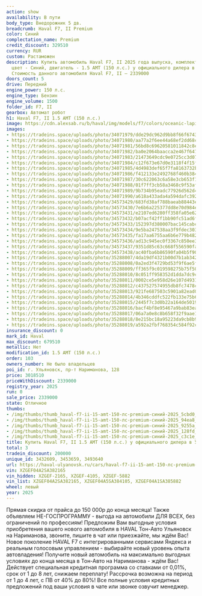 ```yaml
---
action: show
availability: В пути
body_type: Внедорожник 5 дв.
breadcrumb: Haval F7, II Premium
color: Синий
complectation_name: Premium
credit_discount: 329510
currency: RUR
custom: Растаможен
description: Купить автомобиль Haval F7, II 2025 года выпуска, комплектация Premium,
  цвет - Синий, двигатель - 1.5 AMT (150 л.с.) у официального дилера в г. Ульяновск.
  Стоимость данного автомобиля Haval F7, II – 2339000
doors_count: 5
drive: Передний
engine_power: 150 л.с.
engine_type: Бензин
engine_volume: 1500
folder_id: F7, II
gearbox: Автомат робот
h1: Haval F7, II 1.5 AMT (150 л.с.)
image: https://cdn.alexsab.ru/b/haval/img/models/f7/colors/oceanic-lapis-lazuli.webp
images:
- https://tradeins.space/uploads/photo/34071979/dde29dc962d9bb8f66f674388835cbd0.JPG
- https://tradeins.space/uploads/photo/34071980/aa77a2f6ee44a68ef2dd68c9e2394ea8.JPG
- https://tradeins.space/uploads/photo/34071981/56bd8c69620581011842c8e10599255a.JPG
- https://tradeins.space/uploads/photo/34071982/ba0e2064baacca2e467f6475367128fd.JPG
- https://tradeins.space/uploads/photo/34071983/21473649cdc9e0725cc3d076e1cc3c1e.JPG
- https://tradeins.space/uploads/photo/34071984/c12f673e67d0e3118f4f15fdd4c3eb7c.JPG
- https://tradeins.space/uploads/photo/34071985/4d4983def65f7fa8163732b7e33020c9.JPG
- https://tradeins.space/uploads/photo/34071986/f412133e2492768f460b3846602ec3e9.JPG
- https://tradeins.space/uploads/photo/34071987/30c622063c6a58e3cb653f1bb3497bdc.JPG
- https://tradeins.space/uploads/photo/34071988/01f7ff3cb58a3468c9f53af71396cfc5.JPG
- https://tradeins.space/uploads/photo/34071989/9b734b95eadc77926d562d476a1799bd.JPG
- https://tradeins.space/uploads/photo/34071990/a618a433ada4a594dafc3920280d4b83.JPG
- https://tradeins.space/uploads/photo/34573429/683fd38af788baeab88443ee79f1948f.png
- https://tradeins.space/uploads/photo/34573430/7e6b6a225377dd8e70d984e976bf415b.JPG
- https://tradeins.space/uploads/photo/34573431/e2107ed6280ff358fa05e62632707b4c.JPG
- https://tradeins.space/uploads/photo/34573432/b07acf42ff1bb90fc51ad6f8bae193a1.JPG
- https://tradeins.space/uploads/photo/34573433/152397d380007bac145cabc49affa9a8.JPG
- https://tradeins.space/uploads/photo/34573434/9e5ba247538aa3f9fdec303e32ee7ff6.JPG
- https://tradeins.space/uploads/photo/34573435/fa17aa6755aa6b6e779b482ddc3ff2a3.JPG
- https://tradeins.space/uploads/photo/34573436/ad13c945ec0f3367c850ee30b1103467.JPG
- https://tradeins.space/uploads/photo/34573437/9351d85c63c668f556590fa5b34dda40.jpg
- https://tradeins.space/uploads/photo/34573438/ac40fba6b86590fa04b5f901a87020ae.jpg
- https://tradeins.space/uploads/photo/35288007/4da19df4321b00d7b1ab342a088557ca.png
- https://tradeins.space/uploads/photo/35288008/0a2ed3f4729bd53f9f6ae5f775e44002.JPG
- https://tradeins.space/uploads/photo/35288009/ff365f9c019598275b75f50cc14b0679.JPG
- https://tradeins.space/uploads/photo/35288010/8c051ff958352d1dda7dc9c1ccfbb477.JPG
- https://tradeins.space/uploads/photo/35288011/0002ce5e958d26e107d493152f307787.JPG
- https://tradeins.space/uploads/photo/35288012/c437527574955db8fc7478c552e94d7a.JPG
- https://tradeins.space/uploads/photo/35288013/921fe687503c5901a82ead05884db7cb.JPG
- https://tradeins.space/uploads/photo/35288014/4b346cddfc522fb133e75b635e5fd5dc.JPG
- https://tradeins.space/uploads/photo/35288015/2445f7c3d0b22a164de5019ce3e99482.JPG
- https://tradeins.space/uploads/photo/35288016/bacf4bf8e95467a9bab83ea3d74de3a3.JPG
- https://tradeins.space/uploads/photo/35288017/06a7a0e8c8b658f32f9aae19b97b4b57.JPG
- https://tradeins.space/uploads/photo/35288018/8e215bc18a95223da9cb8b913f8bbc38.JPG
- https://tradeins.space/uploads/photo/35288019/a592a2fbf768354c584f92cd4cacc63b.JPG
insurance_discount: 0
mark_id: Haval
max_discount: 679510
metallic: Нет
modification_id: 1.5 AMT (150 л.с.)
order: 103
owners_number: Не было владельцев
poi_id: г. Ульяновск, пр-т Нариманова, 128
price: 3018510
priceWithDiscount: 2339000
registry_year: 2025
run: 0
sale_price: 2339000
state: Отличное
thumbs:
- /img/thumbs/thumb_haval-f7-ii-15-amt-150-лс-premium-синий-2025_5cbd0_0.webp
- /img/thumbs/thumb_haval-f7-ii-15-amt-150-лс-premium-синий-2025_94ea8_1.webp
- /img/thumbs/thumb_haval-f7-ii-15-amt-150-лс-premium-синий-2025_9255a_2.webp
- /img/thumbs/thumb_haval-f7-ii-15-amt-150-лс-premium-синий-2025_128fd_3.webp
- /img/thumbs/thumb_haval-f7-ii-15-amt-150-лс-premium-синий-2025_c3c1e_4.webp
title: Купить Haval F7, II 1.5 AMT (150 л.с.) у официального дилера в Ульяновске
total: 3
tradein_discount: 200000
unique_id: 3432609, 3453659, 3493640
url: https://haval-ulyanovsk.ru/cars/haval-f7-ii-15-amt-150-лс-premium-синий-2025/
vin: XZGEF04A2SA382165
vin_hidden: XZGEF-2165, XZGEF-4105, XZGEF-5882
vin_list: XZGEF04A2SA382165, XZGEF04A5SA384105, XZGEF04A1SA385882
wheel: левый
year: 2025
---
```

Прямая скидка от прайса до 150 000р до конца месяца! Также объявляем НЕ-ГОСПРОГРАММУ - выгода на автомобили ДЛЯ ВСЕХ, без ограничений по профессиям! Предложим Вам выгодные условия приобретения вашего нового автомобиля в HAVAL Тон-Авто Ульяновск на Нариманова, звоните, пишите в чат или приезжайте, мы ждём Вас! Новое поколение HAVAL F7 с интегрированными сервисами Яндекса и реальным голосовым управлением - выбирайте новый уровень опыта автовладения! Получите новый автомобиль на максимально выгодных условиях до конца месяца в Тон-Авто на Нариманова - ждём Вас! Действует специальная кредитная программа со ставками от 0,01%, срок от 1 до 8 лет, снижаем переплату! Рассрочка возможна на период от 1 до 4 лет, с ПВ от 40% до 80%! Все полные условия кредитных предложений под ваши условия в чате или звонке озвучит менеджер.
